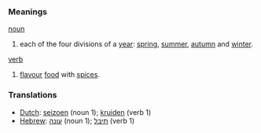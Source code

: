 ===Meanings===
[[noun]]
# each of the four divisions of a [[year]]: [[spring]], [[summer]], [[autumn]] and [[winter]].

[[verb]]
# [[flavour]] [[food]] with [[spice|spices]].

===Translations===
* [[Dutch]]: [[seizoen]] (noun 1); [[kruiden]] (verb 1)
* [[Hebrew]]: [[עונה]] (noun 1);  [[תיבל]] (verb 1)
